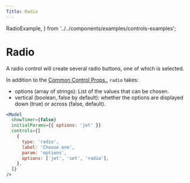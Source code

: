 ```yaml
---
Title: Radio
---
```


  RadioExample,
} from '../../components/examples/controls-examples';

# Radio

A radio control will create several radio buttons, one of which is selected.

<RadioExample />

In addition to the [Common Control Props.](/api/#common-controls-properties), `radio` takes:

- options (array of strings): List of the values that can be chosen.
- vertical (boolean, false by default): whether the options are displayed down (true) or across (false, default).

```jsx
<Model
  showTimer={false}
  initialParams={{ options: 'jet' }}
  controls={[
    {
      type: 'radio',
      label: 'Choose one',
      param: 'options',
      options: ['jet', 'set', 'radio'],
    },
  ]}
/>
```
